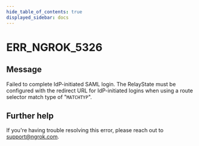 ```yaml
---
hide_table_of_contents: true
displayed_sidebar: docs
---
```



# ERR_NGROK_5326

## Message

Failed to complete IdP-initiated SAML login. The RelayState must be configured with the redirect URL for IdP-initiated logins when using a route selector match type of "`MATCHTYP`".

<ErrorDetails error="err_ngrok_5326" />

## Further help

If you're having trouble resolving this error, please reach out to [support@ngrok.com](mailto:support@ngrok.com?subject=Help%20with%20ERR_NGROK_5326).

